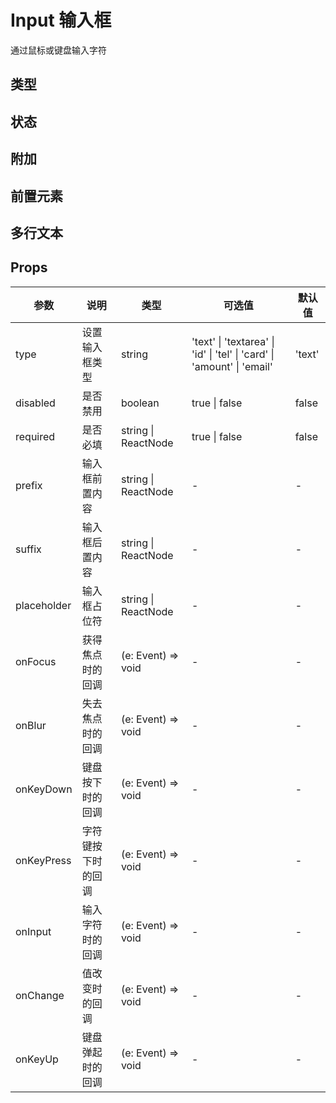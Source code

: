 # Input 输入框

通过鼠标或键盘输入字符

## 类型


<DemoType />

## 状态


<DemoState />

## 附加


<DemoOther />

## 前置元素


<DemoPosition />

## 多行文本


<DemoTextarea />

## Props

| 参数        | 说明               | 类型                | 可选值                                                                 | 默认值 |
| ----------- | ------------------ | ------------------- | ---------------------------------------------------------------------- | ------ |
| type        | 设置输入框类型     | string              | 'text' \| 'textarea' \| 'id' \| 'tel' \| 'card' \| 'amount' \| 'email' | 'text' |
| disabled    | 是否禁用           | boolean             | true \| false                                                          | false  |
| required    | 是否必填           | string \| ReactNode | true \| false                                                          | false  |
| prefix      | 输入框前置内容     | string \| ReactNode | -                                                                      | -      |
| suffix      | 输入框后置内容     | string \| ReactNode | -                                                                      | -      |
| placeholder | 输入框占位符       | string \| ReactNode | -                                                                      | -      |
| onFocus     | 获得焦点时的回调   | (e: Event) => void  | -                                                                      | -      |
| onBlur      | 失去焦点时的回调   | (e: Event) => void  | -                                                                      | -      |
| onKeyDown   | 键盘按下时的回调   | (e: Event) => void  | -                                                                      | -      |
| onKeyPress  | 字符键按下时的回调 | (e: Event) => void  | -                                                                      | -      |
| onInput     | 输入字符时的回调   | (e: Event) => void  | -                                                                      | -      |
| onChange    | 值改变时的回调     | (e: Event) => void  | -                                                                      | -      |
| onKeyUp     | 键盘弹起时的回调   | (e: Event) => void  | -                                                                      | -      |
